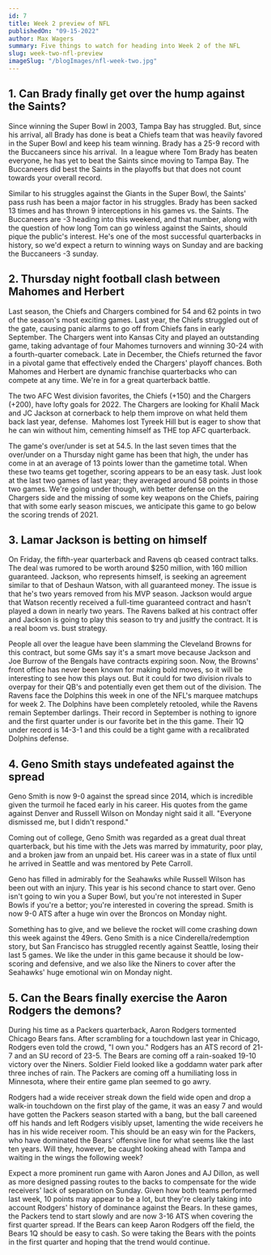 ```yaml
---
id: 7
title: Week 2 preview of NFL
publishedOn: "09-15-2022"
author: Max Wagers
summary: Five things to watch for heading into Week 2 of the NFL
slug: week-two-nfl-preview
imageSlug: "/blogImages/nfl-week-two.jpg"
---
```


<h2 style={{ backgroundColor: "black", color: "white", padding: "20px" }}>
  1. Can Brady finally get over the hump against the Saints?
</h2>
<div style={{ fontFamily: "monospace", margin: "0 24px" }}>

Since winning the Super Bowl in 2003, Tampa Bay has struggled. But, since his arrival, all Brady has done is beat a Chiefs team that was heavily favored in the Super Bowl and keep his team winning. Brady has a 25-9 record with the Buccaneers since his arrival.  In a league where Tom Brady has beaten everyone, he has yet to beat the Saints since moving to Tampa Bay. The Buccaneers did best the Saints in the playoffs but that does not count towards your overall record.

Similar to his struggles against the Giants in the Super Bowl, the Saints' pass rush has been a major factor in his struggles. Brady has been sacked 13 times and has thrown 9 interceptions in his games vs. the Saints. The Buccaneers are -3 heading into this weekend, and that number, along with the question of how long Tom can go winless against the Saints, should pique the public's interest. He's one of the most successful quarterbacks in history, so we'd expect a return to winning ways on Sunday and are backing the Buccaneers -3 sunday.

</div>

<h2 style={{ backgroundColor: "black", color: "white", padding: "20px" }}>
  2. Thursday night football clash between Mahomes and Herbert
</h2>
<div style={{ fontFamily: "monospace", margin: "0 24px" }}>

Last season, the Chiefs and Chargers combined for 54 and 62 points in two of the season's most exciting games. Last year, the Chiefs struggled out of the gate, causing panic alarms to go off from Chiefs fans in early September. The Chargers went into Kansas City and played an outstanding game, taking advantage of four Mahomes turnovers and winning 30-24 with a fourth-quarter comeback. Late in December, the Chiefs returned the favor in a pivotal game that effectively ended the Chargers' playoff chances. Both Mahomes and Herbert are dynamic franchise quarterbacks who can compete at any time. We're in for a great quarterback battle.

The two AFC West division favorites, the Chiefs (+150) and the Chargers (+200), have lofty goals for 2022. The Chargers are looking for Khalil Mack and JC Jackson at cornerback to help them improve on what held them back last year, defense.  Mahomes lost Tyreek Hill but is eager to show that he can win without him, cementing himself as THE top AFC quarterback.

The game's over/under is set at 54.5. In the last seven times that the over/under on a Thursday night game has been that high, the under has come in at an average of 13 points lower than the gametime total. When these two teams get together, scoring appears to be an easy task. Just look at the last two games of last year; they averaged around 58 points in those two games. We're going under though, with better defense on the Chargers side and the missing of some key weapons on the Chiefs, pairing that with some early season miscues, we anticipate this game to go below the scoring trends of 2021.

</div>

<h2 style={{ backgroundColor: "black", color: "white", padding: "20px" }}>
  3. Lamar Jackson is betting on himself
</h2>
<div style={{ fontFamily: "monospace", margin: "0 24px" }}>

On Friday, the fifth-year quarterback and Ravens qb ceased contract talks. The deal was rumored to be worth around $250 million, with 160 million guaranteed. Jackson, who represents himself, is seeking an agreement similar to that of Deshaun Watson, with all guaranteed money. The issue is that he's two years removed from his MVP season. Jackson would argue that Watson recently received a full-time guaranteed contract and hasn't played a down in nearly two years. The Ravens balked at his contract offer and Jackson is going to play this season to try and jusitfy the contract. It is a real boom vs. bust strategy.

People all over the league have been slamming the Cleveland Browns for this contract, but some GMs say it's a smart move because Jackson and Joe Burrow of the Bengals have contracts expiring soon. Now, the Browns' front office has never been known for making bold moves, so it will be interesting to see how this plays out. But it could for two division rivals to overpay for their QB's and potentially even get them out of the division. The Ravens face the Dolphins this week in one of the NFL's marquee matchups for week 2. The Dolphins have been completely retooled, while the Ravens remain September darlings. Their record in September is nothing to ignore and the first quarter under is our favorite bet in the this game. Their 1Q under record is 14-3-1 and this could be a tight game with a recalibrated Dolphins defense.

</div>

<h2 style={{ backgroundColor: "black", color: "white", padding: "20px" }}>
  4. Geno Smith stays undefeated against the spread
</h2>
<div style={{ fontFamily: "monospace", margin: "0 24px" }}>

Geno Smith is now 9-0 against the spread since 2014, which is incredible given the turmoil he faced early in his career. His quotes from the game against Denver and Russell Wilson on Monday night said it all. "Everyone dismissed me, but I didn't respond."

Coming out of college, Geno Smith was regarded as a great dual threat quarterback, but his time with the Jets was marred by immaturity, poor play, and a broken jaw from an unpaid bet. His career was in a state of flux until he arrived in Seattle and was mentored by Pete Carroll.

Geno has filled in admirably for the Seahawks while Russell Wilson has been out with an injury. This year is his second chance to start over. Geno isn't going to win you a Super Bowl, but you're not interested in Super Bowls if you're a bettor; you're interested in covering the spread. Smith is now 9-0 ATS after a huge win over the Broncos on Monday night.

Something has to give, and we believe the rocket will come crashing down this week against the 49ers. Geno Smith is a nice Cinderella/redemption story, but San Francisco has struggled recently against Seattle, losing their last 5 games. We like the under in this game because it should be low-scoring and defensive, and we also like the Niners to cover after the Seahawks' huge emotional win on Monday night.

</div>

<h2 style={{ backgroundColor: "black", color: "white", padding: "20px" }}>
  5. Can the Bears finally exercise the Aaron Rodgers the demons?
</h2>
<div style={{ fontFamily: "monospace", margin: "0 24px" }}>
  During his time as a Packers quarterback, Aaron Rodgers tormented Chicago Bears fans. After scrambling for a touchdown last year in Chicago, Rodgers even told the crowd, "I own you." Rodgers has an ATS record of 21-7 and an SU record of 23-5. The Bears are coming off a rain-soaked 19-10 victory over the Niners. Soldier Field looked like a goddamn water park after three inches of rain. The Packers are coming off a humiliating loss in Minnesota, where their entire game plan seemed to go awry.

Rodgers had a wide receiver streak down the field wide open and drop a walk-in touchdown on the first play of the game, it was an easy 7 and would have gotten the Packers season started with a bang, but the ball careened off his hands and left Rodgers visibly upset, lamenting the wide receivers he has in his wide receiver room. This should be an easy win for the Packers, who have dominated the Bears' offensive line for what seems like the last ten years. Will they, however, be caught looking ahead with Tampa and waiting in the wings the following week?

Expect a more prominent run game with Aaron Jones and AJ Dillon, as well as more designed passing routes to the backs to compensate for the wide receivers' lack of separation on Sunday. Given how both teams performed last week, 10 points may appear to be a lot, but they're clearly taking into account Rodgers' history of dominance against the Bears. In these games, the Packers tend to start slowly and are now 3-16 ATS when covering the first quarter spread. If the Bears can keep Aaron Rodgers off the field, the Bears 1Q should be easy to cash. So were taking the Bears with the points in the first quarter and hoping that the trend would continue.

</div>
